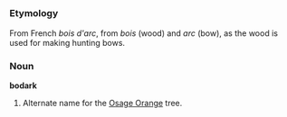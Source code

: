 =={{en}}==

===Etymology===
From French ''bois d'arc'', from ''bois'' (wood) and ''arc'' (bow), as the wood is used for making hunting bows.

===Noun===
'''bodark'''

# Alternate name for the [[Osage Orange]] tree.